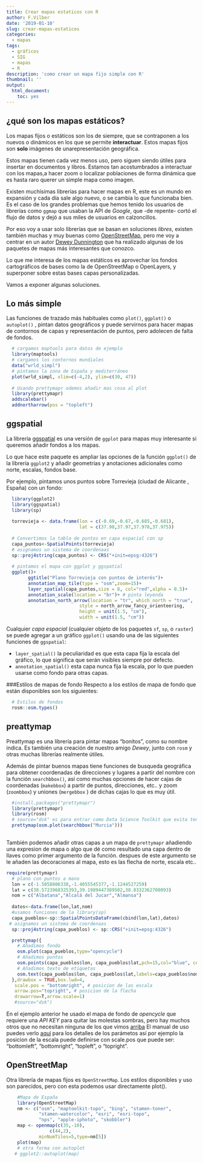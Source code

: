 ```yaml
---
title: Crear mapas estaticos con R
author: F.Vilber
date: '2019-01-10'
slug: crear-mapas-estaticos
categories:
  - mapas
tags:
  - gráficos
  - SIG
  - mapas
  - R
description: 'como crear un mapa fijo simple con R'
thumbnail: ''
output: 
  html_document: 
    toc: yes
---
```


## ¿qué son los mapas estáticos?
Los mapas fijos o estáticos son los de siempre, que se contraponen a los nuevos o dinámicos en los que se permite **interactuar**. Estos mapas fijos son **solo** imágenes de unarepresentación geográfica.

Estos mapas tienen cada vez menos uso, pero siguen siendo útiles para insertar en documentos y libros. Estamos tan acostumbrados a interactuar con los mapas,a hacer zoom o localizar poblaciones de forma dinámica que es hasta raro querer un simple mapa como imagen.

Existen muchísimas librerías para hacer mapas en R, este es un mundo en expansión y cada día sale algo nuevo, o se cambia lo que funcionaba bien. Es el caso de los grandes problemas que hemos tenido los usuarios de librerías como `ggmap` que usaban la API de *Google*, que -de repente- cortó el flujo de datos y dejó a sus miles de usuarios en calzoncillos.

Por eso voy a usar solo librerías que se basan en soluciones *libres*, existen también muchas y muy buenas como [OpenStreetMap](https://wiki.openstreetmap.org), pero me voy a centrar en un autor [Dewey Dunnington](https://github.com/paleolimbot) que ha realizado algunas de los paquetes de mapas más interesantes que conozco.

Lo que me interesa de los mapas estáticos es aprovechar los fondos cartográficos de bases como la de OpenStreetMap o OpenLayers, y superponer sobre estas bases capas personalizadas.

Vamos a exponer algunas soluciones.

## Lo más simple 
Las funciones de trazado más habituales como `plot()`, `ggplot()` o `autoplot()` , pintan datos geográficos y puede servirnos para hacer mapas de contornos de capas y representación de puntos, pero adolecen de falta de fondos.  


```r
  # cargamos maptools para datos de ejemplo
  library(maptools)
  # cargamos los contornos mundiales
  data("wrld_simpl")
  # pintamos la zona de España y mediterráneo
  plot(wrld_simpl, xlim=c(-4,2), ylim=c(30, 47))
  
  # Usando prettymapr odemos añadir mas cosa al plot
  library(prettymapr)
  addscalebar()
  addnortharrow(pos = "topleft")
```

## ggspatial

La librería [ggspatial](https://github.com/paleolimbot/ggspatial) es una versión de `ggplot` para mapas muy interesante si queremos añadir fondos a los mapas. 

Lo que hace este paquete es ampliar las opciones de la función `ggplot()` de la librería `ggplot2` y añadir geometrías y anotaciones adicionales como norte, escalas, fondos base. 

Por ejemplo, pintamos unos puntos sobre Torrevieja (ciudad de Alicante , España) con un fondo:

```r
  library(ggplot2)
  library(ggspatial)
  library(sp)
  
  torrevieja <- data.frame(lon = c(-0.69,-0.67,-0.685,-0.681),
                           lat = c(37.98,37.97,37.978,37.975))
  
  # Convertimos la tabla de puntos en capa espacial con sp
  capa_puntos<-SpatialPoints(torrevieja)
  # asignamos un sistema de coordenaas
  sp::proj4string(capa_puntos) <- CRS("+init=epsg:4326") 
  
  # pintamos el mapa con ggplot y ggspatial
  ggplot()+
        ggtitle("Plano Torrevieja con puntos de interés")+
        annotation_map_tile(type = "osm",zoom=15)+ 
        layer_spatial(capa_puntos,size = 8, col="red",alpha = 0.5)+
        annotation_scale(location = "br")+ # pinta leyenda 
        annotation_north_arrow(location = "tr", which_north = "true",
                           style = north_arrow_fancy_orienteering, 
                           height = unit(1.5, "cm"),
                           width = unit(1.5, "cm"))
```

Cualquier *capa espacial* (cualquier objeto de los paquetes `sf`, `sp`, o `raster`) se puede agregar a un gráfico `ggplot()` usando una de las siguientes funciones de `ggspatial`:

  * `layer_spatial()` la peculiaridad es que esta capa fija la escala del gráfico, lo que significa que serán visibles siempre por defecto.
  * `annotation_spatial()` esta capa nunca fija la escala, por lo que pueden usarse como fondo para otras capas.

###Estilos de mapas de fondo
Respecto a los estilos de mapa de fondo que están disponibles son los siguientes:

```r
  # Estilos de fondos
  rosm::osm.types()
```

## preattymap
Preattymap es una librería para pintar mapas "bonitos", como su nombre indica. Es también una creación de nuestro amigo *Dewey*, junto con `rosm` y otras muchas librerías realmente útiles.

Además de pintar buenos mapas tiene funciones de busqueda geográfica para obtener coordenadas de direcciones y lugares a partir del nombre con la función `searchbbox()`, así como muchas opciones de hacer cajas de coordenadas (`makebbox`) a partir de puntos, direcciones, etc.. y zoom (`zoombbox`) y uniones (`mergebbox` ) de dichas cajas lo que es muy útil. 

```r
  #install.packages("prettymapr")
  library(prettymapr)
  library(rosm)
  # source="dsk" es para entrar como Data Science Toolkit que evita tener que darse de alta en las APIs
  prettymap(osm.plot(searchbbox("Murcia")))
 
```

También podemos añadir otras capas a un mapa de `prettymapr` añadiendo una expresion de mapa o algo que dé como resultado una capa dentro de llaves como primer argumento de la función. despues de este argumento se le añaden las decoraciones al mapa, esto es las flecha de norte, escala etc..

```r
require(prettymapr)
  # plano con puntos a mano
  lon = c(-1.5058806338,-1.4055545377,-1.1244527259)
  lat = c(38.5723968325393,39.1989447389502,38.8332362700093)
  nom = c("Albatana","Alcalá del Jucar","Almansa")
  
  datos<-data.frame(lon,lat,nom)
  #usamos funciones de la library(sp)
  capa_pueblos<-sp::SpatialPointsDataFrame(cbind(lon,lat),datos)
 # asignamos un sistema de coordenaas
  sp::proj4string(capa_pueblos) <- sp::CRS("+init=epsg:4326") 

  prettymap({
    # Añadimos fondo
    osm.plot(capa_pueblos,type="opencycle")
    # Añadimos puntos
    osm.points(capa_pueblos$lon, capa_pueblos$lat,pch=15,col="blue", cex=3)
    # Añadimos texto de etiquetas
    osm.text(capa_pueblos$lon, capa_pueblos$lat,labels=capa_pueblos$nom,adj=c(-0.3, 0.5), cex=1.2,col="blue")
  },drawbox = TRUE,box.lwd=4,
   scale.pos = "bottomright", # posicion de las escala
   arrow.pos="topright", # posicion de la flecha
   drawarrow=T,arrow.scale=1)
   #source="dsk")
```
En el ejemplo anterior he usado el mapa de fondo de *opencycle* que requiere una *API KEY* para quitar las molestas sombras, pero hay muchos otros que no necesitan ninguna de los que vimos [arriba](#Estilos de mapas de fondo)
El manual de uso puedes verlo [aquí](https://cran.r-project.org/web/packages/prettymapr/prettymapr.pdf) para los detalles de los parámetos así por ejemplo la posicion de la escala puede definirse con scale.pos que puede ser: "bottomleft", "bottomright", "topleft", o
"topright".

## OpenStreetMap

Otra librería de mapas fijos es `OpenStreetMap`.
Los estilos disponibles y uso son parecidos, pero con esta podemos usar directamente plot().

```r
    #Mapa de España
    library(OpenStreetMap)
    nm <- c("osm", "maptoolkit-topo", "bing", "stamen-toner", 
    		"stamen-watercolor", "esri", "esri-topo", 
    		"nps", "apple-iphoto", "skobbler")
    map <- openmap(c(35,-10),
    			c(44,2),
    		minNumTiles=5,type=nm[5])
    plot(map)
    # otra forma con autoplot
   # ggplot2::autoplot(map)

```


